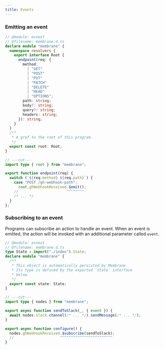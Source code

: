 ```yaml
---
title: Events
---
```


### Emitting an event

```ts twoslash
// @module: esnext
// @filename: membrane.d.ts
declare module "membrane" {
  namespace resolvers {
    export interface Root {
      endpoint(req: {
        method:
          | "GET"
          | "POST"
          | "PUT"
          | "PATCH"
          | "DELETE"
          | "HEAD"
          | "OPTIONS";
        path: string;
        body?: string;
        query?: string;
        headers: string;
      }): string;
    }
  }
  /**
   * A gref to the root of this program.
   */
  export const root: Root;
}

// ---cut---
import type { root } from "membrane";

export function endpoint(req) {
  switch (`${req.method} ${req.path}`) {
    case "POST /gh-webhook-path":
      root.ghWebhookReceived.$emit();
    //                      ^^^^^^^^
    /* ... */
  }
};
```

### Subscribing to an event

Programs can subscribe an action to handle an event. When an event is emitted, the action will be invoked with an additional parameter called `event`.

```ts twoslash
// @module: esnext
// @filename: membrane.d.ts
type State = import("./index").State;
declare module "membrane" {
  /**
   * This object is automatically persisted by Membrane.
   * Its type is defined by the exported `State` interface
   * below.
   */
  export const state: State;
}

// ---cut---
import type { nodes } from "membrane";

export async function sendToSlack(_, { event }) {
  await nodes.slack.channel(/* ... */).sendMessage(/* ... */);
}

export async function configure() {
  nodes.ghWebhookReceived.$subscribe(sendToSlack);
  //                     ^^^^^^^^^^^^^^^^^^^^^^^^
}
```
